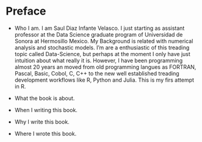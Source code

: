 # Preface {.unnumbered}

-   Who I am. I am Saul Diaz Infante Velasco. I just starting as assistant
    professor at the Data Science graduate program of Universidad de Sonora at
    Hermosillo Mexico. My Background is related with numerical analysis and
    stochastic models. I'm are a enthusiastic of this treading topic called
    Data-Science, but perhaps at the moment I only have just intuition about
    what really it is. However, I have been programming almost 20 years an 
    moved from old programming langues as FORTRAN, Pascal, Basic, Cobol, C, 
    C++ to the new well established treading development workflows like R, 
    Python and Julia. This is my firs attempt in R.

-   What the book is about.

-   When I writing this book.

-   Why I write this book.

-   Where I wrote this book.